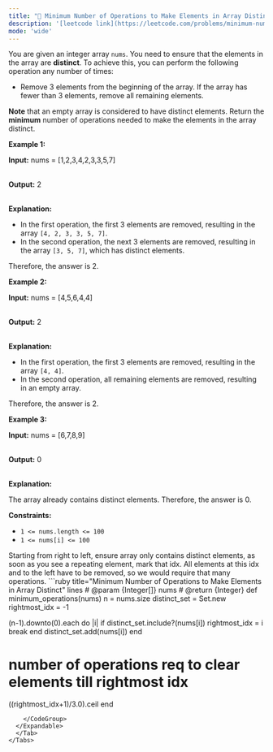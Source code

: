 ```yaml
---
title: "🧩 Minimum Number of Operations to Make Elements in Array Distinct"
description: '[leetcode link](https://leetcode.com/problems/minimum-number-of-operations-to-make-elements-in-array-distinct/description/)'
mode: 'wide'
---
```

<Tabs>
  <Tab title="Question" icon="circle-question" iconType="regular">
    <Card>
      <p>You are given an integer array <code>nums</code>. You need to ensure that the elements in the array are <strong>distinct</strong>. To achieve this, you can perform the following operation any number of times:</p>  <ul>  <li>Remove 3 elements from the beginning of the array. If the array has fewer than 3 elements, remove all remaining elements.</li> </ul>  <p><strong>Note</strong> that an empty array is considered to have distinct elements. Return the <strong>minimum</strong> number of operations needed to make the elements in the array distinct.</p>   <p><strong class="example">Example 1:</strong></p>  <div class="example-block"> <p><strong>Input:</strong> <span class="example-io">nums = [1,2,3,4,2,3,3,5,7]</span></p>  <p><br/> <strong>Output:</strong> <span class="example-io">2</span></p>  <p><br/> <strong>Explanation:</strong></p>  <ul>  <li>In the first operation, the first 3 elements are removed, resulting in the array <code>[4, 2, 3, 3, 5, 7]</code>.</li>  <li>In the second operation, the next 3 elements are removed, resulting in the array <code>[3, 5, 7]</code>, which has distinct elements.</li> </ul>  <p>Therefore, the answer is 2.</p> </div>  <p><strong class="example">Example 2:</strong></p>  <div class="example-block"> <p><strong>Input:</strong> <span class="example-io">nums = [4,5,6,4,4]</span></p>  <p><br/> <strong>Output:</strong> 2</p>  <p><br/> <strong>Explanation:</strong></p>  <ul>  <li>In the first operation, the first 3 elements are removed, resulting in the array <code>[4, 4]</code>.</li>  <li>In the second operation, all remaining elements are removed, resulting in an empty array.</li> </ul>  <p>Therefore, the answer is 2.</p> </div>  <p><strong class="example">Example 3:</strong></p>  <div class="example-block"> <p><strong>Input:</strong> <span class="example-io">nums = [6,7,8,9]</span></p>  <p><br/> <strong>Output:</strong> <span class="example-io">0</span></p>  <p><br/> <strong>Explanation:</strong></p>  <p>The array already contains distinct elements. Therefore, the answer is 0.</p> </div>   <p><strong>Constraints:</strong></p>  <ul>  <li><code>1 &lt;= nums.length &lt;= 100</code></li>  <li><code>1 &lt;= nums[i] &lt;= 100</code></li> </ul> 
    </Card>
  </Tab>
  <Tab title="Solution" icon="lightbulb" iconType="regular" >
    <Card>
      Starting from right to left, ensure array only contains distinct elements, as soon as you see a repeating element, mark that idx.
All elements at this idx and to the left have to be removed, so we would require that many operations.
</Card>
  <Expandable title="code">
    <CodeGroup dropdown>
```ruby title="Minimum Number of Operations to Make Elements in Array Distinct" lines
# @param {Integer[]} nums
# @return {Integer}
def minimum_operations(nums)
  n = nums.size
  distinct_set = Set.new
  rightmost_idx = -1
  
  (n-1).downto(0).each do |i|
    if distinct_set.include?(nums[i])
      rightmost_idx = i
      break
    end
    distinct_set.add(nums[i])
  end
  # number of operations req to clear elements till rightmost idx
  ((rightmost_idx+1)/3.0).ceil 
end
```
    </CodeGroup>
  </Expandable>
  </Tab>
</Tabs>
